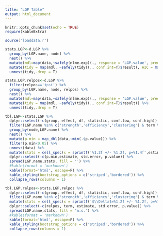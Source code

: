 ```yaml
---
title: "LGP Table"
output: html_document
---
```


```r
knitr::opts_chunk$set(echo = TRUE)
require(kableExtra)
```

```r
source('loaddata.r')
```
```r
stats.LGP<-d.LGP %>%
  group_by(LGP.name, node) %>%
  nest() %>%
  mutate(mdl=map(data,~safely(nlme.exp)(., response = 'LGP.value', preds=list(a='relpos', b='1',del='relpos'))$result)) %>%
  mutate(tidy = map(mdl, ~safely(tidy)(., conf.int=T)$result), AIC = map(mdl,~safely(AIC)(.)$result %>% enframe())) %>% 
  unnest(tidy,.drop = T)

stats.LGP.relpos<-d.LGP %>%
  filter(relpos=='ipsi') %>% 
  group_by(LGP.name, node, relpos) %>%
  nest() %>%
  mutate(mdl=map(data,~safely(nlme.exp)(., response = 'LGP.value', preds=list(a='1', b='1',del='1'))$result)) %>%
  mutate(tidy = map(mdl, ~safely(tidy)(., conf.int=T)$result)) %>% 
  unnest(tidy,.drop = T)
```

```r
tbl.LGP<-stats.LGP %>% 
  dplyr::select(-c(group, effect, df, statistic, conf.low, conf.high)) %>% 
  filter(LGP.name %in% c('strength','efficiency','clustering') & term %in% c('a.relposcontra', 'del.relposcontra')) %>% 
  group_by(node,LGP.name) %>% 
  nest() %>% 
  mutate(p.min = map_dbl(data,~min(.$p.value))) %>% 
  filter(p.min<0.05) %>% 
  unnest(data) %>% 
  mutate(stats = cell_spec(x = sprintf('%1.2f +/- %1.2f, p=%1.4f',estimate, std.error, p.value), format = 'html', bold = p.value<0.05/36)) %>% 
  dplyr::select(-c(p.min,estimate, std.error, p.value)) %>% 
  spread(LGP.name,stats, fill = '') %>% 
  #kable(format = 'markdown')
  kable(format='html', escape=F) %>% 
  kable_styling(bootstrap_options = c('striped','bordered')) %>% 
  collapse_rows(columns = 1)
```
```r
tbl.LGP.relpos<-stats.LGP.relpos %>% 
  dplyr::select(-c(group, effect, df, statistic, conf.low, conf.high)) %>% 
  filter(LGP.name %in% c('strength','efficiency','clustering') & term %in% c('del') & p.value<0.05 & estimate<0) %>% 
  mutate(stats = cell_spec(x = sprintf('$\\Delta$=%1.2f +/- %1.2f, p=%1.4f',estimate, std.error, p.value), format = 'html', bold = p.value<0.05/36)) %>% 
  dplyr::select(-c(relpos, term, estimate, std.error, p.value)) %>% 
  spread(LGP.name,stats, fill = "n.s.") %>% 
  #kable(format = 'markdown')
  kable(format='html', escape=F) %>% 
  kable_styling(bootstrap_options = c('striped','bordered')) %>% 
  collapse_rows(columns = 1)
```